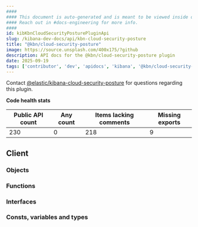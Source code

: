 ```yaml
---
####
#### This document is auto-generated and is meant to be viewed inside our experimental, new docs system.
#### Reach out in #docs-engineering for more info.
####
id: kibKbnCloudSecurityPosturePluginApi
slug: /kibana-dev-docs/api/kbn-cloud-security-posture
title: "@kbn/cloud-security-posture"
image: https://source.unsplash.com/400x175/?github
description: API docs for the @kbn/cloud-security-posture plugin
date: 2025-09-19
tags: ['contributor', 'dev', 'apidocs', 'kibana', '@kbn/cloud-security-posture']
---
```




Contact [@elastic/kibana-cloud-security-posture](https://github.com/orgs/elastic/teams/kibana-cloud-security-posture) for questions regarding this plugin.

**Code health stats**

| Public API count  | Any count | Items lacking comments | Missing exports |
|-------------------|-----------|------------------------|-----------------|
| 230 | 0 | 218 | 9 |

## Client

### Objects
<DocDefinitionList data={kbnCloudSecurityPostureObj.client.objects}/>

### Functions
<DocDefinitionList data={kbnCloudSecurityPostureObj.client.functions}/>

### Interfaces
<DocDefinitionList data={kbnCloudSecurityPostureObj.client.interfaces}/>

### Consts, variables and types
<DocDefinitionList data={kbnCloudSecurityPostureObj.client.misc}/>

